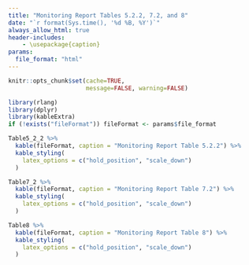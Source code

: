 ```yaml
---
title: "Monitoring Report Tables 5.2.2, 7.2, and 8"
date: "`r format(Sys.time(), '%d %B, %Y')`"
always_allow_html: true
header-includes:
    - \usepackage{caption}
params:
  file_format: "html"
---
```


```r
knitr::opts_chunk$set(cache=TRUE,
                      message=FALSE, warning=FALSE)

library(rlang)
library(dplyr)
library(kableExtra)
if (!exists("fileFormat")) fileFormat <- params$file_format
```


\captionsetup[table]{labelformat=empty}


```r
Table5_2_2 %>%
  kable(fileFormat, caption = "Monitoring Report Table 5.2.2") %>%
  kable_styling(
    latex_options = c("hold_position", "scale_down")
  )
```





```r
Table7_2 %>%
  kable(fileFormat, caption = "Monitoring Report Table 7.2") %>%
  kable_styling(
    latex_options = c("hold_position", "scale_down")
  )
```


```r
Table8 %>%
  kable(fileFormat, caption = "Monitoring Report Table 8") %>%
  kable_styling(
    latex_options = c("hold_position", "scale_down")
  )
```


